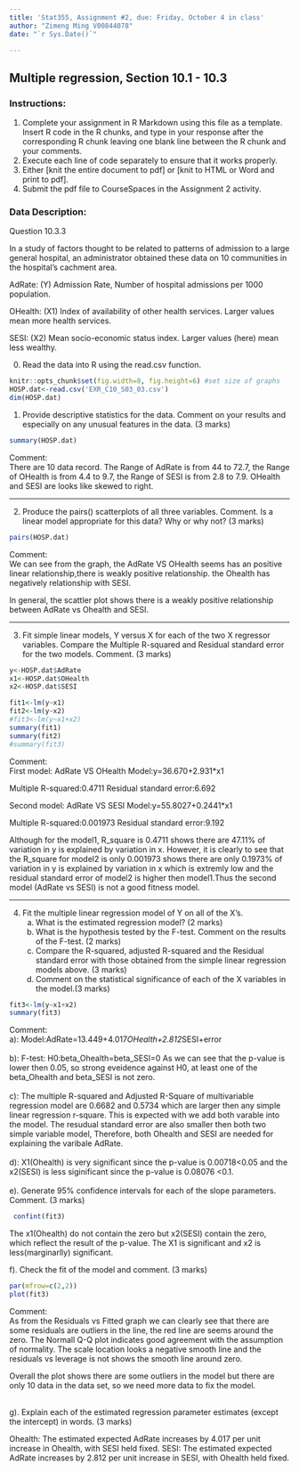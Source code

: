 ```yaml
---
title: 'Stat355, Assignment #2, due: Friday, October 4 in class'
author: "Zimeng Ming V00844078"
date: "`r Sys.Date()`"

---
```


## Multiple regression, Section 10.1 - 10.3

### Instructions:
1. Complete your assignment in R Markdown using this file as a template.
Insert R code in the R chunks, and type in your response after the
corresponding R chunk leaving one blank line between the R chunk and
your comments. 
2. Execute each line of code separately to ensure that it works properly.
3. Either [knit the entire document to pdf] or [knit to HTML or Word and print to pdf].
4. Submit the pdf file to CourseSpaces in the Assignment 2 activity.

### Data Description:
Question 10.3.3  

In a study of factors thought to be related to patterns of admission to a large general
hospital, an administrator obtained these data on 10 communities in the
hospital's cachment area.

AdRate: (Y) Admission Rate, Number of hospital admissions per 1000 population.

OHealth: (X1) Index of availability of other health services.  Larger values mean more
health services.

SESI:  (X2) Mean socio-economic status index.  Larger values (here) mean less wealthy.

0.  Read the data into R using the read.csv function. 
```r
knitr::opts_chunk$set(fig.width=8, fig.height=6) #set size of graphs
HOSP.dat<-read.csv('EXR_C10_S03_03.csv')
dim(HOSP.dat)
```

1.  Provide descriptive statistics for the data.  Comment on your results and especially on any unusual features in the data. (3 marks)
```r
summary(HOSP.dat)

```
Comment:<br>
There are 10 data record. The Range of AdRate is from 44 to 72.7, the Range of OHealth is from 4.4 to 9.7, the Range of SESI is from 2.8 to 7.9. OHealth and SESI are looks like skewed to right.

<hr>
2. Produce the pairs() scatterplots of all three variables.  Comment.  Is a linear model appropriate for this data?  Why or why not? (3 marks)
```r
pairs(HOSP.dat)
```
Comment: <br>
We can see from the graph, the AdRate VS OHealth seems has an positive linear relationship,there is weakly positive relationship. the Ohealth has negatively relationship with SESI.  

In general, the scattler plot shows there is a weakly positive relationship between AdRate vs Ohealth and SESI.

<hr>
3.	Fit simple linear models, Y versus X for each of the two X regressor variables. 
Compare the Multiple R-squared and Residual standard error for the two models.  Comment. (3 marks)
```r
y<-HOSP.dat$AdRate
x1<-HOSP.dat$OHealth
x2<-HOSP.dat$SESI

fit1<-lm(y~x1)
fit2<-lm(y~x2)
#fit3<-lm(y~x1+x2)
summary(fit1)
summary(fit2)
#summary(fit3)

```
Comment:<br>
First model: AdRate VS OHealth 
Model:y=36.670+2.931*x1

Multiple R-squared:0.4711
Residual standard error:6.692


Second model: AdRate VS SESI
Model:y=55.8027+0.2441*x1

Multiple R-squared:0.001973
Residual standard error:9.192


Although for the model1, R_square is 0.4711 shows there are 47.11% of variation in y is explained by variation in x. However, it is clearly to see that the R_square for model2 is only 0.001973 shows there are only 0.1973% of variation in y is explained by variation in x which is extremly low and the residual standard error of model2 is higher then model1.Thus the second model (AdRate vs SESI) is not a good fitness model.

<hr>
4.	Fit the multiple linear regression model of Y on all of the X’s.
    a. What is the estimated regression model? (2 marks)
    b. What is the hypothesis tested by the F-test.  Comment on the results of the F-test. (2 marks)
    c. Compare the R-squared, adjusted R-squared and the Residual standard error with those obtained from the simple linear regression models above. (3 marks)
    d. Comment on the statistical significance of each of the X variables in the model.(3 marks)

```r
fit3<-lm(y~x1+x2)
summary(fit3)
```
Comment:
<br>
a):
Model:AdRate=13.449+4.017*OHealth+2.812*SESI+error
<br>
<br>
b):
F-test: 
H0:beta_Ohealth=beta_SESI=0
As we can see that the p-value is lower then 0.05, so strong eveidence against H0, at least one of the beta_Ohealth and beta_SESI is not zero.
<br>
<br>
c):
The multiple R-squared and Adjusted R-Square of multivariable regression model are 0.6682 and 0.5734 which are larger then any simple linear regression r-square. This is expected with we add both varable into the model. The resudual standard error are also smaller then both two simple variable model, Therefore, both Ohealth and SESI are needed for explaining the varibale AdRate.
<br>
<br>
d):
X1(Ohealth) is very significant since the p-value is 0.00718<0.05 and the x2(SESI) is less siginificant since the p-value is 0.08076 <0.1.
<br>
<br>
e). Generate 95% confidence intervals for each of the slope parameters.  Comment. (3 marks)
```r
 confint(fit3)
```
The x1(Ohealth) do not contain the zero but x2(SESI) contain the zero, which reflect the result of the p-value. The X1 is significant and x2 is less(marginarlly) significant.
<br>



f). Check the fit of the model and comment. (3 marks)
```r
par(mfrow=c(2,2))
plot(fit3)

```
Comment:<br>
As from the Residuals vs Fitted graph we can clearly see that there are some residuals are outliers in the line, the red line are seems around the zero.
The Normall Q-Q plot indicates good agreement with the assumption of normality.
The scale location looks a negative smooth line and the residuals vs leverage is not shows the smooth line around zero. 

Overall the plot shows there are some outliers in the model but there are only 10 data in the data set, so we need more data to fix the model.

<br>
g). Explain each of the estimated regression parameter estimates (except the intercept) in words. (3 marks)

Ohealth: The estimated expected AdRate increases by 4.017 per unit increase in Ohealth, with SESI held fixed.
SESI: The estimated expected AdRate increases by 2.812 per unit increase in SESI, with Ohealth held fixed.










